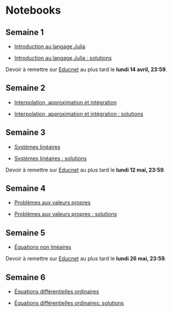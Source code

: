 # Notebooks

## Semaine 1

- [Introduction au langage Julia](notebooks/intro_julia.ipynb)

- [Introduction au langage Julia : solutions](notebooks/solutions_intro_julia.ipynb)

Devoir à remettre sur [Educnet](https://educnet.enpc.fr/mod/assign/view.php?id=70679) au plus tard le **lundi 14 avril, 23:59**.

## Semaine 2

- [Interpolation, approximation et intégration](notebooks/interpolation.ipynb)

- [Interpolation, approximation et intégration : solutions](notebooks/solutions_interpolation.ipynb)

## Semaine 3

- [Systèmes linéaires](notebooks/linear.ipynb)

- [Systèmes linéaires : solutions](notebooks/solutions_linear.ipynb)

Devoir à remettre sur [Educnet](https://educnet.enpc.fr/mod/assign/view.php?id=70815) au plus tard le **lundi 12 mai, 23:59**.

## Semaine 4

- [Problèmes aux valeurs propres](notebooks/eigen.ipynb)

- [Problèmes aux valeurs propres : solutions](notebooks/solutions_eigen.ipynb)

## Semaine 5

- [Équations non linéaires](notebooks/nonlinear.ipynb)

Devoir à remettre sur [Educnet](https://educnet.enpc.fr/mod/assign/view.php?id=70929) au plus tard le **lundi 26 mai, 23:59**.

## Semaine 6

- [Équations différentielles ordinaires](notebooks/odes.ipynb)

- [Équations différentielles ordinaires: solutions](notebooks/solutions_odes.ipynb)
